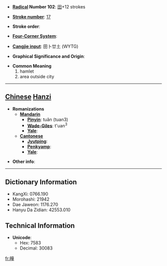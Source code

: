 * '''[[Wiktionary:Chinese radical index| Radical]] Number 102''': [[Wiktionary:Chinese radical index 田|田]]+12 strokes

* '''[[Wiktionary:Chinese total strokes index|Stroke number]]''': [[Wiktionary:Chinese total strokes index 17|17]]

* '''Stroke order''': 

* '''[[Wiktionary:Chinese four corner index|Four-Corner System]]''': 

* '''[[Wiktionary:Chinese Cangjie index|Cangjie input]]''': 田卜廿土 (WYTG)

* '''Graphical Significance and Origin''': 

* '''Common Meaning'''
*#hamlet
*# area outside city


----

== [[Chinese]] [[Hanzi]] ==

* '''Romanizations'''
** '''[[Mandarin]]'''
*** '''[[Pinyin]]''': tuǎn (tuan3)
*** '''[[Wade-Giles]]''': t'uan<sup>3</sup>
*** '''[[Yale]]''': 
** '''[[Cantonese]]'''
*** '''[[Jyutping]]''':
*** '''[[Penkyamp]]''': 
*** '''[[Yale]]''': 

* '''Other info''': 

----

== Dictionary Information ==

* KangXi: 0766.190
* Morohashi: 21942
* Dae Jaweon: 1176.270
* Hanyu Da Zidian: 42553.010

== Technical Information ==

* '''Unicode''':
** Hex: 7583
** Decimal: 30083

[[fr:疃]]